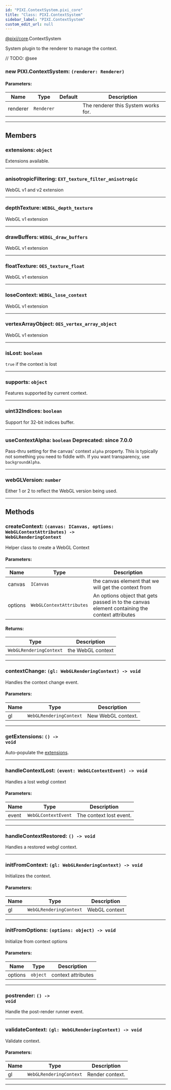 ```yaml
---
id: "PIXI.ContextSystem.pixi_core"
title: "Class: PIXI.ContextSystem"
sidebar_label: "PIXI.ContextSystem"
custom_edit_url: null
---
```


[@pixi/core](../modules/pixi_core).ContextSystem


System plugin to the renderer to manage the context.



// TODO: @see

        

<article>

### new PIXI.ContextSystem: <span><code>(renderer&#58; Renderer) </code></span>

#### Parameters:
| Name     | Type                  | Default       | Description                         |
| -------- | --------------------- | ------------- | ----------------------------------- |
| renderer | <code>Renderer</code> | <code></code> | The renderer this System works for. |

</article>

---------------------------------------




## Members
<article>

### extensions: <span><code>object</code></span>
Extensions available.

</article>


---------------------------------------

<article>

### anisotropicFiltering: <span><code>EXT_texture_filter_anisotropic</code></span>
WebGL v1 and v2 extension

</article>


---------------------------------------

<article>

### depthTexture: <span><code>WEBGL_depth_texture</code></span>
WebGL v1 extension

</article>


---------------------------------------

<article>

### drawBuffers: <span><code>WEBGL_draw_buffers</code></span>
WebGL v1 extension

</article>


---------------------------------------

<article>

### floatTexture: <span><code>OES_texture_float</code></span>
WebGL v1 extension

</article>


---------------------------------------

<article>

### loseContext: <span><code>WEBGL_lose_context</code></span>
WebGL v1 extension

</article>


---------------------------------------

<article>

### vertexArrayObject: <span><code>OES_vertex_array_object</code></span>
WebGL v1 extension

</article>


---------------------------------------

<article>

### isLost: <span><code>boolean</code></span>
`true` if the context is lost

</article>


---------------------------------------

<article>

### supports: <span><code>object</code></span>
Features supported by current context.

</article>


---------------------------------------

<article>

### uint32Indices: <span><code>boolean</code></span>
Support for 32-bit indices buffer.

</article>


---------------------------------------

<article>

### useContextAlpha: <span><code>boolean</code></span><span class="deprecated-tag"> Deprecated: since 7.0.0</span>
Pass-thru setting for the canvas' context `alpha` property. This is typically not something you need to fiddle with. If you want transparency, use `backgroundAlpha`.

</article>


---------------------------------------

<article>

### webGLVersion: <span><code>number</code></span>
Either 1 or 2 to reflect the WebGL version being used.

</article>


---------------------------------------


## Methods
<article>

### createContext: <span><code>(canvas&#58; ICanvas, options&#58; WebGLContextAttributes) -&#62; WebGLRenderingContext</code></span>
Helper class to create a WebGL Context

#### Parameters:
| Name    | Type                                | Description                                                                                   |
| ------- | ----------------------------------- | --------------------------------------------------------------------------------------------- |
| canvas  | <code>ICanvas</code>                | the canvas element that we will get the context from                                          |
| options | <code>WebGLContextAttributes</code> | An options object that gets passed in to the canvas element containing the context attributes |
#### Returns:
| Type                               | Description       |
| ---------------------------------- | ----------------- |
| <code>WebGLRenderingContext</code> | the WebGL context |
</article>


---------------------------------------

<article>

### contextChange: <span><code>(gl&#58; WebGLRenderingContext) -&#62; void</code></span>
Handles the context change event.

#### Parameters:
| Name | Type                               | Description        |
| ---- | ---------------------------------- | ------------------ |
| gl   | <code>WebGLRenderingContext</code> | New WebGL context. |
</article>


---------------------------------------

<article>

### getExtensions: <span><code>() -&#62; void</code></span>
Auto-populate the [extensions](../classes/PIXI.ContextSystem.pixi_core#extensions).

</article>


---------------------------------------

<article>

### handleContextLost: <span><code>(event&#58; WebGLContextEvent) -&#62; void</code></span>
Handles a lost webgl context

#### Parameters:
| Name  | Type                           | Description             |
| ----- | ------------------------------ | ----------------------- |
| event | <code>WebGLContextEvent</code> | The context lost event. |
</article>


---------------------------------------

<article>

### handleContextRestored: <span><code>() -&#62; void</code></span>
Handles a restored webgl context.

</article>


---------------------------------------

<article>

### initFromContext: <span><code>(gl&#58; WebGLRenderingContext) -&#62; void</code></span>
Initializes the context.

#### Parameters:
| Name | Type                               | Description   |
| ---- | ---------------------------------- | ------------- |
| gl   | <code>WebGLRenderingContext</code> | WebGL context |
</article>


---------------------------------------

<article>

### initFromOptions: <span><code>(options&#58; object) -&#62; void</code></span>
Initialize from context options

#### Parameters:
| Name    | Type                | Description        |
| ------- | ------------------- | ------------------ |
| options | <code>object</code> | context attributes |
</article>


---------------------------------------

<article>

### postrender: <span><code>() -&#62; void</code></span>
Handle the post-render runner event.

</article>


---------------------------------------

<article>

### validateContext: <span><code>(gl&#58; WebGLRenderingContext) -&#62; void</code></span>
Validate context.

#### Parameters:
| Name | Type                               | Description     |
| ---- | ---------------------------------- | --------------- |
| gl   | <code>WebGLRenderingContext</code> | Render context. |
</article>


---------------------------------------


    